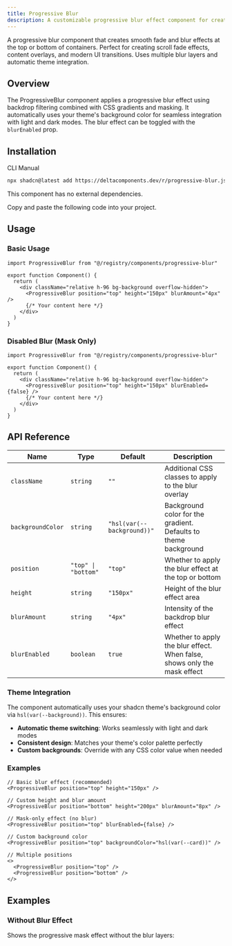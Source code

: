 ```yaml
---
title: Progressive Blur
description: A customizable progressive blur effect component for creating smooth fade transitions at container edges with automatic theme integration.
---
```


A progressive blur component that creates smooth fade and blur effects at the top or bottom of containers. Perfect for creating scroll fade effects, content overlays, and modern UI transitions. Uses multiple blur layers and automatic theme integration.

<ComponentPreview name="progressive-blur-basic-demo" />

## Overview

The ProgressiveBlur component applies a progressive blur effect using backdrop filtering combined with CSS gradients and masking. It automatically uses your theme's background color for seamless integration with light and dark modes. The blur effect can be toggled with the `blurEnabled` prop.

## Installation

<Tabs defaultValue="cli">

<TabsList>
  <TabsTrigger value="cli">CLI</TabsTrigger>
  <TabsTrigger value="manual">Manual</TabsTrigger>
</TabsList>

<TabsContent value="cli">

```bash
npx shadcn@latest add https://deltacomponents.dev/r/progressive-blur.json
```

</TabsContent>

<TabsContent value="manual">

<Steps>

<Step>This component has no external dependencies.</Step>

<Step>Copy and paste the following code into your project.</Step>

<ComponentSource name="progressive-blur" />

</Steps>

</TabsContent>

</Tabs>

## Usage

### Basic Usage

```tsx
import ProgressiveBlur from "@/registry/components/progressive-blur"

export function Component() {
  return (
    <div className="relative h-96 bg-background overflow-hidden">
      <ProgressiveBlur position="top" height="150px" blurAmount="4px" />
      {/* Your content here */}
    </div>
  )
}
```

### Disabled Blur (Mask Only)

```tsx
import ProgressiveBlur from "@/registry/components/progressive-blur"

export function Component() {
  return (
    <div className="relative h-96 bg-background overflow-hidden">
      <ProgressiveBlur position="top" height="150px" blurEnabled={false} />
      {/* Your content here */}
    </div>
  )
}
```

## API Reference

| Name              | Type                | Default                    | Description                                                              |
| ----------------- | ------------------- | -------------------------- | ------------------------------------------------------------------------ |
| `className`       | `string`            | `""`                       | Additional CSS classes to apply to the blur overlay                      |
| `backgroundColor` | `string`            | `"hsl(var(--background))"` | Background color for the gradient. Defaults to theme background          |
| `position`        | `"top" \| "bottom"` | `"top"`                    | Whether to apply the blur effect at the top or bottom                    |
| `height`          | `string`            | `"150px"`                  | Height of the blur effect area                                           |
| `blurAmount`      | `string`            | `"4px"`                    | Intensity of the backdrop blur effect                                    |
| `blurEnabled`     | `boolean`           | `true`                     | Whether to apply the blur effect. When false, shows only the mask effect |

### Theme Integration

The component automatically uses your shadcn theme's background color via `hsl(var(--background))`. This ensures:

- **Automatic theme switching**: Works seamlessly with light and dark modes
- **Consistent design**: Matches your theme's color palette perfectly
- **Custom backgrounds**: Override with any CSS color value when needed

### Examples

```tsx
// Basic blur effect (recommended)
<ProgressiveBlur position="top" height="150px" />

// Custom height and blur amount
<ProgressiveBlur position="bottom" height="200px" blurAmount="8px" />

// Mask-only effect (no blur)
<ProgressiveBlur position="top" blurEnabled={false} />

// Custom background color
<ProgressiveBlur position="top" backgroundColor="hsl(var(--card))" />

// Multiple positions
<>
  <ProgressiveBlur position="top" />
  <ProgressiveBlur position="bottom" />
</>
```

## Examples

### Without Blur Effect

Shows the progressive mask effect without the blur layers:

<ComponentPreview name="progressive-blur-no-blur-demo" />
